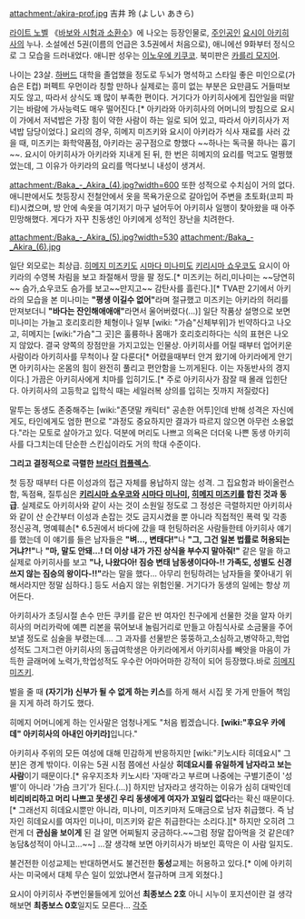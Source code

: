 attachment:/akira-prof.jpg
吉井 玲 (よしい あきら)

[[라이트 노벨]] 《[[바보와 시험과 소환수]]》에 나오는 등장인물로, [[주인공]]인 [[요시이 아키히사]]의 누나. 소설에선 5권(이름의 언급은 3.5권에서 처음으로), 애니에선 9화부터 정식으로 그 모습을 드러내었다. 애니판 성우는 [[이노우에 키쿠코]]. 북미판은 [[카를리 모지어]].

나이는 23살. [[하버드]] 대학을 졸업했을 정도로 두뇌가 명석하고 스타일 좋은 미인으로(가슴은 E컵) 퍼펙트 우먼이라 칭할 만하나 실제로는 흥미 없는 부분은 요만큼도 거들떠보지도 않고, 따라서 상식도 꽤 많이 부족한 편이다. 거기다가 아키히사에게 집안일을 떠맡기는 바람에 가사능력도 매우 떨어진다.[* 아키라와 아키히사의 어머니의 방침으로 요시이 가에서 저녁밥은 가장 힘이 약한 사람이 하는 일로 되어 있고, 따라서 아키히사가 저녁밥 담당이었다.] 요리의 경우, 히메지 미즈키와 요시이 아키라가 식사 재료를 사러 갔을 때, 미즈키는 화학약품점, 아키라는 공구점으로 향했다 ~~하나는 독극물 하나는 흉기~~. 요시이 아키히사가 아키라와 지내게 된 뒤, 한 번은 히메지의 요리를 먹고도 멀쩡했었는데, 그 이유가 아키라의 요리를 먹다보니 내성이 생겨서.

attachment:/Baka_-_Akira_(4).jpg?width=600
또한 성적으로 수치심이 거의 없다. 애니판에서도 첫등장시 전철안에서 옷을 목욕가운으로 갈아입어 주변을 초토화(코피 파티)시켰으며, 방 안에 속옷을 여기저기 마구 널어두어 아키히사 일행이 찾아왔을 때 아주 민망해했다. 게다가 자꾸 친동생인 아키에게 성적인 장난을 치려한다.

attachment:/Baka_-_Akira_(5).jpg?width=530 attachment:/Baka_-_Akira_(6).jpg

일단 외모로는 최상급. [[히메지 미즈키]]도 [[시마다 미나미]]도 [[키리시마 쇼우코]]도 요시이 아키라의 수영복 차림을 보고 좌절해서 땅을 팔 정도.[* 미즈키는 허리,미나미는 ~~당연히~~ 슴가,쇼우코도 슴가를 보고~~만지고~~ 감탄사를 흘린다.][* TVA판 2기에서 아키라의 모습을 본 미나미는 '''"평생 이길수 없어"'''라며 절규했고 미즈키는 아키라의 허리를 만져보더니 '''"바다는 잔인해애애애"'''라면서 울어버렸다(...)] 일단 작품상 설명으로 보면 미나미는 가늘고 호리호리한 체형이나 일부 [wiki: "가슴"신체부위]가 빈약하다고 나오고, 히메지는 [wiki:"가슴"그 곳]은 훌륭하나 몸매가 호리호리하다는 식의 표현은 나오지 않았다. 결국 양쪽의 장점만을 가지고있는 인물상. 아키히사를 어릴 때부터 업어키운 사람이라 아키히사를 무척이나 잘 다룬다[* 어렸을때부터 안겨 왔기에 아키라에게 안기면 아키히사는 온몸의 힘이 완전히 풀리고 편안함을 느끼게된다. 이는 자동반사의 경지이다.] 가끔은 아키히사에게 치마를 입히기도.[* 주로 아키히사가 잠잘 때 몰래 입힌단다. 아키히사의 고등학교 입학식 때는 세일러복 상의를 입히는 짓까지 저질렀다]

말투는 동생도 존중해주는 [wiki:"존댓말 캐릭터" 공손한 어투]인데 반해 성격은 자신에게도, 타인에게도 엄한 편으로 "과정도 중요하지만 결과가 따르지 않으면 아무런 소용없다."라는 모토로 살아가고 있다. 덕분에 머리도 나쁘고 의욕은 더더욱 나쁜 동생 아키히사를 다그치는데 단순한 스킨십이라도 거의 학대 수준이다.

'''그리고 결정적으로 극렬한 [[브라더 컴플렉스]]'''.

첫 등장 때부터 다른 이성과의 접근 자체를 용납하지 않는 성격. 그 집요함과 바이올런스함, 독점욕, 질투심은 '''[[키리시마 쇼우코]]와 [[시마다 미나미]], [[히메지 미즈키]]를 합친 것과 동급'''. 실제로도 아키히사와 같이 사는 것이 소원일 정도로 그 정성은 극렬하지만 아키히사와 같이 산 순간부터 이성과 손잡는 것도 금지시켰을 뿐 아니라 직접적인 폭력 및 각종 정신공격, 명예훼손[* 6.5권에서 바다에 갔을 때 헌팅하러온 사람들한테 아키히사 얘기를 했는데 이 얘기를 들은 남자들은 '''"벼..., 변태다!"'''나 '''"그, 그건 일본 법률로 허용되는 거냐?!"'''나 '''"마, 말도 안돼...! 더 이상 내가 가진 상식을 부수지 말아줘!"''' 같은 말을 하고 실제로 아키히사를 보고 '''"나, 나왔다아! 짐승 변태 남동생이다아-!! 가족도, 성별도 신경쓰지 않는 짐승의 왕이다-!!"'''라는 말을 했다... 아무리 헌팅하려는 남자들을 쫓아내기 위해서라지만 정말 심하다.] 등도 서슴지 않는 위험인물. 거기다가 동생의 일에는 항상 끼어든다. 

아키히사가 초딩시절 손수 만든 쿠키를 같은 반 여자인 친구에게 선물한 것을 알자 아키히사의 머리카락에 예쁜 리본을 묶어보내 놀림거리로 만들고 아침식사로 소금물을 주어 보낼 정도로 심술을 부렸는데....
그 과자를 선물받은 뚱뚱하고,소심하고,병약하고,학업성적도 그저그런 아키히사의 동급여학생은 아키라에게서 아키히사를 빼앗을 마음이 가득한 글래머에 노력가,학업성적도 우수란 어마어마한 강적이 되어 등장했다.바로 [[히메지 미즈키]].

벌을 줄 때 '''(자기가) 신부가 될 수 없게 하는 키스'''를 하게 해서 시집 못 가게 만들어 책임을 지게 하려 하기도 했다.

히메지 어머니에게 하는 인사말은 엄청나게도 "처음 뵙겠습니다. '''[wiki:"후요우 카에데" 아키히사의 아내인 아키라]'''입니다."

아키히사 주위의 모든 여성에 대해 민감하게 반응하지만 [wiki:"키노시타 히데요시" 그 분]은 경계 밖이다. 이유는 5권 시점 쯤에선 사실상 '''히데요시를 유일하게 남자라고 보는 사람'''이기 때문이다.[* 유우지조차 키노시타 '자매'라고 부르며 나중에는 구별기준이 '성별'이 아니라 '가슴 크기'가 된다.(…)] 하지만 남자라고 생각하는 이유가 심히 대박인데 '''비리비리하고 머리 나쁘고 못생긴 우리 동생에게 여자가 꼬일리 없다'''라는 확신 때문이다.[* 그래선지 히데요시뿐만 아니라, 미나미, 미즈키마저 도매금으로 남자 취급했다. 즉 남자인 히데요시를 여자인 미나미, 미즈키와 같은 취급한다는 소리다.][* 하지만 오히려 그런게 더 '''관심을 보이게''' 된 걸 알면 어찌될지 궁금하다.~~그럼 정말 잡아먹을 것 같은데? 농담&성적이 아니고...~~] …잘 생각해 보면 아키히사가 바보인 흑막은 이 사람 일지도.

불건전한 이성교제는 반대하면서도 불건전한 '''동성'''교제는 허용하고 있다.[* 이에 아키히사는 미국에서 대체 무슨 일이 있었냐면서 절규하며 크게 외쳤다.]

요시이 아키히사 주변인물들에게 있어선 '''최종보스 2호''' 아니 시누이 포지션이란 걸 생각해보면 '''최종보스 0호'''일지도 모른다...
[[각주]]
